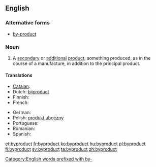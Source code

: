 {{also|by-product}}
==English==
{{wikipedia|by-product}}

===Alternative forms===
* [[by-product]]

===Noun===
{{en-noun}}

# A [[secondary]] or [[additional]] [[product]]; something produced, as in the course of a manufacture, in addition to the principal product.

====Translations====
{{trans-top|secondary or additional product}}
* [[Catalan]]: {{t-|ca|subproducte|m}}
* Dutch: [[bijproduct]]
* Finnish: {{t-|fi|sivutuote}}
* French: {{t+|fr|sous-produit|m}}
{{trans-mid}}
* German: {{t+|de|Nebenprodukt}}
* Polish: [[produkt uboczny]]
* Portuguese: {{t+|pt|derivado}}
* Romanian: {{t-|ro|subprodus; semifabricat|n}}
* Spanish: {{t-|es|subproducto|m}}
{{trans-bottom}}

[[Category:English words prefixed with by-]]

[[et:byproduct]]
[[fr:byproduct]]
[[ko:byproduct]]
[[hu:byproduct]]
[[pl:byproduct]]
[[fi:byproduct]]
[[sv:byproduct]]
[[ta:byproduct]]
[[zh:byproduct]]